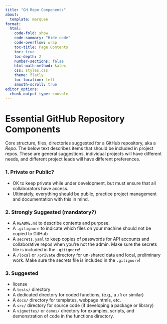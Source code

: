 ```yaml
---
title: "GH Repo Components"
about:
  template: marquee
format:
  html:
    code-fold: show
    code-summary: "Hide code"
    code-overflow: wrap
    toc-title: Page Contents
    toc: true
    toc-depth: 2
    number-sections: false
    html-math-method: katex
    css: styles.css
    theme: flatly
    toc-location: left
    smooth-scroll: true
editor_options: 
  chunk_output_type: console
---
```


# **Essential GitHub Repository Components**

Core structure, files, directories suggested for a GitHub repository, aka a *Repo*.  The below text describes items that should be included in project repos.  These are general suggestions, individual projects will have different needs, and different project leads will have different preferences.  
  

### 1. **Private or Public?**

-   OK to keep private while under development, but must ensure that all collaborators have access.\
-   Ultimately, everything should be public, practice project management and documentation with this in mind.

### 2. **Strongly Suggested (mandatory?)**

-   A `README.md` to describe contents and purpose.
-   A `.gitignore` to indicate which files on your machine should not be copied to GitHub\
-   A `secrets.yaml` to keep copies of passwords for API accounts and collaborative repos when you're not the admin. Make sure the secrets file is included in the `.gitignore`!
-   A `/local` or `/private` directory for un-shared data and local, preliminary work. Make sure the secrets file is included in the `.gitignore`!

### 3. **Suggested**

-   license
-   A `tests/` directory
-   A dedicated directory for coded functions, (e.g., a `/R` or similar)
-   A `docs/` directory for templates, webpage htmls, etc.
-   A `src/` directory for source code (if developing a package or library)\
-   A `vignettes/` or `demos/` directory for examples, scripts, and demonstration of code in the functions directory.
